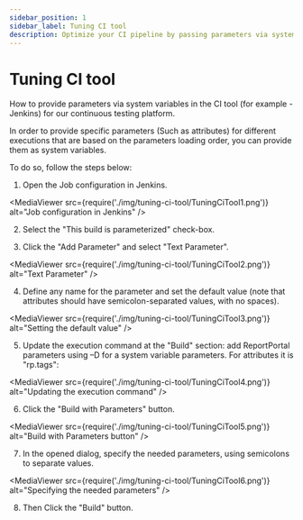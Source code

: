 ```yaml
---
sidebar_position: 1
sidebar_label: Tuning CI tool
description: Optimize your CI pipeline by passing parameters via system variables in Jenkins, enhancing test execution flexibility and integration with ReportPortal.
---
```


# Tuning CI tool

How to provide parameters via system variables in the CI tool (for example - Jenkins) for our continuous testing platform.

In order to provide specific parameters (Such as attributes) for different
executions that are based on the parameters loading order, you can provide them as system
variables.

To do so, follow the steps below:

1. Open the Job configuration in Jenkins.  

<MediaViewer src={require('./img/tuning-ci-tool/TuningCiTool1.png')} alt="Job configuration in Jenkins" />

2. Select the "This build is parameterized" check-box.

3. Click the "Add Parameter" and select "Text Parameter".  

<MediaViewer src={require('./img/tuning-ci-tool/TuningCiTool2.png')} alt="Text Parameter" />

4. Define any name for the parameter and set the default value (note that attributes should have semicolon-separated values, with no spaces).

<MediaViewer src={require('./img/tuning-ci-tool/TuningCiTool3.png')} alt="Setting the default value" />

5. Update the execution command at the "Build" section: add ReportPortal parameters using –D for a system variable parameters. For attributes it is "rp.tags":

<MediaViewer src={require('./img/tuning-ci-tool/TuningCiTool4.png')} alt="Updating the execution command" />

6. Click the "Build with Parameters" button.

<MediaViewer src={require('./img/tuning-ci-tool/TuningCiTool5.png')} alt="Build with Parameters button" />

7. In the opened dialog, specify the needed parameters, using semicolons to separate values.  

<MediaViewer src={require('./img/tuning-ci-tool/TuningCiTool6.png')} alt="Specifying the needed parameters" />

8. Then Click the "Build" button.
